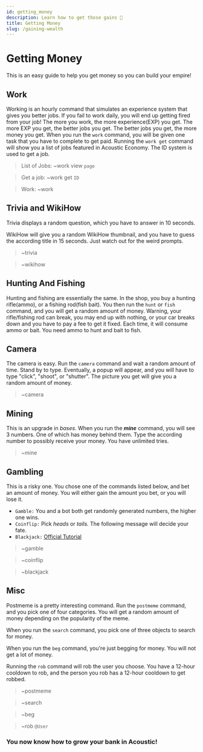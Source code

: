 ```yaml
---
id: getting_money
description: Learn how to get those gains 💪
title: Getting Money
slug: /gaining-wealth
---
```


# Getting Money

This is an easy guide to help you get money so you can build your empire!

## Work

Working is an hourly command that simulates an experience system that gives you better jobs. If you fail to work daily, you will end up getting fired from your job! The more you work, the more experience(EXP) you get. The more EXP you get, the better jobs you get. The better jobs you get, the more money you get. When you run the `work` command, you will be given one task that you have to complete to get paid. Running the `work get` command will show you a list of jobs featured in Acoustic Economy. The ID system is used to get a job.

> List of Jobs: ~work view `page`

> Get a job: ~work get `ID`

> Work: ~work

## Trivia and WikiHow

Trivia displays a random question, which you have to answer in 10 seconds.

WikiHow will give you a random WikiHow thumbnail, and you have to guess the according title in 15 seconds. Just watch out for the weird prompts.

> ~trivia

> ~wikihow

## Hunting And Fishing

Hunting and fishing are essentially the same. In the shop, you buy a hunting rifle(ammo), or a fishing rod(fish bait). You then run the `hunt` or `fish` command, and you will get a random amount of money. Warning, your rifle/fishing rod can break, you may end up with nothing, or your car breaks down and you have to pay a fee to get it fixed. Each time, it will consume ammo or bait. You need ammo to hunt and bait to fish.

## Camera

The camera is easy. Run the `camera` command and wait a random amount of time. Stand by to type. Eventually, a popup will appear, and you will have to type "click", "shoot", or "shutter". The picture you get will give you a random amount of money.

> ~camera

## Mining

This is an upgrade in _bases._ When you run the **_mine_** command, you will see 3 numbers. One of which has money behind them. Type the according number to possibly receive your money. You have unlimited tries.

> ~mine

## Gambling

This is a risky one. You chose one of the commands listed below, and bet an amount of money. You will either gain the amount you bet, or you will lose it.

- `Gamble:` You and a bot both get randomly generated numbers, the higher one wins.
- `Coinflip:` Pick _heads_ or _tails._ The following message will decide your fate.
- `Blackjack:` [Official Tutorial](https://bicyclecards.com/how-to-play/blackjack/)

> ~gamble

> ~coinflip

> ~blackjack

## Misc

Postmeme is a pretty interesting command. Run the `postmeme` command, and you pick one of four categories. You will get a random amount of money depending on the popularity of the meme.

When you run the `search` command, you pick one of three objects to search for money.

When you run the `beg` command, you're just begging for money. You will not get a lot of money.

Running the `rob` command will rob the user you choose. You have a 12-hour cooldown to rob, and the person you rob has a 12-hour cooldown to get robbed.

> ~postmeme

> ~search

> ~beg

> ~rob `@User`

### You now know how to grow your bank in Acoustic!
